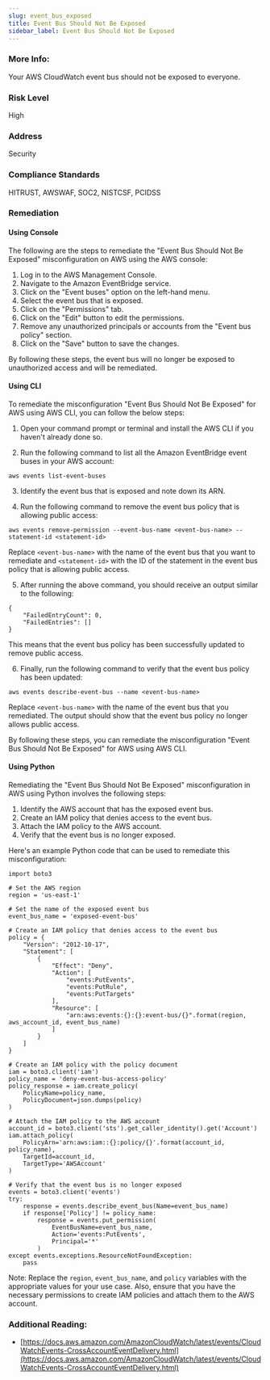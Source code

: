 ```yaml
---
slug: event_bus_exposed
title: Event Bus Should Not Be Exposed
sidebar_label: Event Bus Should Not Be Exposed
---
```


### More Info:

Your AWS CloudWatch event bus should not be exposed to everyone.

### Risk Level

High

### Address

Security

### Compliance Standards

HITRUST, AWSWAF, SOC2, NISTCSF, PCIDSS

### Remediation

#### Using Console

The following are the steps to remediate the "Event Bus Should Not Be Exposed" misconfiguration on AWS using the AWS console:

1. Log in to the AWS Management Console.
2. Navigate to the Amazon EventBridge service.
3. Click on the "Event buses" option on the left-hand menu.
4. Select the event bus that is exposed.
5. Click on the "Permissions" tab.
6. Click on the "Edit" button to edit the permissions.
7. Remove any unauthorized principals or accounts from the "Event bus policy" section.
8. Click on the "Save" button to save the changes.

By following these steps, the event bus will no longer be exposed to unauthorized access and will be remediated.

#### Using CLI

To remediate the misconfiguration "Event Bus Should Not Be Exposed" for AWS using AWS CLI, you can follow the below steps:

1. Open your command prompt or terminal and install the AWS CLI if you haven't already done so.

2. Run the following command to list all the Amazon EventBridge event buses in your AWS account:

```
aws events list-event-buses
```

3. Identify the event bus that is exposed and note down its ARN.

4. Run the following command to remove the event bus policy that is allowing public access:

```
aws events remove-permission --event-bus-name <event-bus-name> --statement-id <statement-id>
```

Replace `<event-bus-name>` with the name of the event bus that you want to remediate and `<statement-id>` with the ID of the statement in the event bus policy that is allowing public access.

5. After running the above command, you should receive an output similar to the following:

```
{
    "FailedEntryCount": 0,
    "FailedEntries": []
}
```

This means that the event bus policy has been successfully updated to remove public access.

6. Finally, run the following command to verify that the event bus policy has been updated:

```
aws events describe-event-bus --name <event-bus-name>
```

Replace `<event-bus-name>` with the name of the event bus that you remediated. The output should show that the event bus policy no longer allows public access.

By following these steps, you can remediate the misconfiguration "Event Bus Should Not Be Exposed" for AWS using AWS CLI.

#### Using Python

Remediating the "Event Bus Should Not Be Exposed" misconfiguration in AWS using Python involves the following steps:

1. Identify the AWS account that has the exposed event bus.
2. Create an IAM policy that denies access to the event bus.
3. Attach the IAM policy to the AWS account.
4. Verify that the event bus is no longer exposed.

Here's an example Python code that can be used to remediate this misconfiguration:

```
import boto3

# Set the AWS region
region = 'us-east-1'

# Set the name of the exposed event bus
event_bus_name = 'exposed-event-bus'

# Create an IAM policy that denies access to the event bus
policy = {
    "Version": "2012-10-17",
    "Statement": [
        {
            "Effect": "Deny",
            "Action": [
                "events:PutEvents",
                "events:PutRule",
                "events:PutTargets"
            ],
            "Resource": [
                "arn:aws:events:{}:{}:event-bus/{}".format(region, aws_account_id, event_bus_name)
            ]
        }
    ]
}

# Create an IAM policy with the policy document
iam = boto3.client('iam')
policy_name = 'deny-event-bus-access-policy'
policy_response = iam.create_policy(
    PolicyName=policy_name,
    PolicyDocument=json.dumps(policy)
)

# Attach the IAM policy to the AWS account
account_id = boto3.client('sts').get_caller_identity().get('Account')
iam.attach_policy(
    PolicyArn='arn:aws:iam::{}:policy/{}'.format(account_id, policy_name),
    TargetId=account_id,
    TargetType='AWSAccount'
)

# Verify that the event bus is no longer exposed
events = boto3.client('events')
try:
    response = events.describe_event_bus(Name=event_bus_name)
    if response['Policy'] != policy_name:
        response = events.put_permission(
            EventBusName=event_bus_name,
            Action='events:PutEvents',
            Principal='*'
        )
except events.exceptions.ResourceNotFoundException:
    pass
```

Note: Replace the `region`, `event_bus_name`, and `policy` variables with the appropriate values for your use case. Also, ensure that you have the necessary permissions to create IAM policies and attach them to the AWS account.

### Additional Reading:

- [https://docs.aws.amazon.com/AmazonCloudWatch/latest/events/CloudWatchEvents-CrossAccountEventDelivery.html](https://docs.aws.amazon.com/AmazonCloudWatch/latest/events/CloudWatchEvents-CrossAccountEventDelivery.html) 

